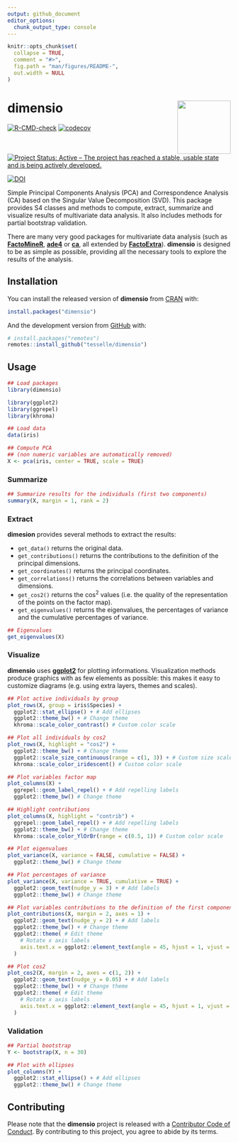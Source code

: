 ```yaml
---
output: github_document
editor_options: 
  chunk_output_type: console
---
```


<!-- README.md is generated from README.Rmd. Please edit that file -->

```r
knitr::opts_chunk$set(
  collapse = TRUE,
  comment = "#>",
  fig.path = "man/figures/README-",
  out.width = NULL
)
```

# dimensio <img width=120px src="man/figures/logo.png" align="right" />

<!-- badges: start -->
[![R-CMD-check](https://github.com/tesselle/dimensio/workflows/R-CMD-check/badge.svg)](https://github.com/tesselle/dimensio/actions)
[![codecov](https://codecov.io/gh/tesselle/dimensio/branch/master/graph/badge.svg)](https://codecov.io/gh/tesselle/dimensio)

[![Project Status: Active – The project has reached a stable, usable state and is being actively developed.](https://www.repostatus.org/badges/latest/active.svg)](https://www.repostatus.org/#active)

[![DOI](https://zenodo.org/badge/DOI/10.5281/zenodo.4478530.svg)](https://doi.org/10.5281/zenodo.4478530)
<!-- badges: end -->

Simple Principal Components Analysis (PCA) and Correspondence Analysis (CA) based on the Singular Value Decomposition (SVD). This package provides S4 classes and methods to compute, extract, summarize and visualize results of multivariate data analysis. It also includes methods for partial bootstrap validation.

There are many very good packages for multivariate data analysis (such as [**FactoMineR**](http://factominer.free.fr/), [**ade4**](https://pbil.univ-lyon1.fr/ade4/) or [**ca**](https://cran.r-project.org/package=ca), all extended by [**FactoExtra**](https://rpkgs.datanovia.com/factoextra)). **dimensio** is designed to be as simple as possible, providing all the necessary tools to explore the results of the analysis.

## Installation

You can install the released version of **dimensio** from [CRAN](https://CRAN.R-project.org) with:

```r
install.packages("dimensio")
```

And the development version from [GitHub](https://github.com/) with:

```r
# install.packages("remotes")
remotes::install_github("tesselle/dimensio")
```

## Usage

```r
## Load packages
library(dimensio)

library(ggplot2)
library(ggrepel)
library(khroma)
```

```r
## Load data
data(iris)

## Compute PCA
## (non numeric variables are automatically removed)
X <- pca(iris, center = TRUE, scale = TRUE)
```

### Summarize

```r
## Summarize results for the individuals (first two components)
summary(X, margin = 1, rank = 2)
```

### Extract

**dimesion** provides several methods to extract the results: 

* `get_data()` returns the original data.
* `get_contributions()` returns the contributions to the definition of the principal dimensions.
* `get_coordinates()` returns the principal coordinates.
* `get_correlations()` returns the correlations between variables and dimensions.
* `get_cos2()` returns the cos^2^ values (i.e. the quality of the representation of the points on the factor map).
* `get_eigenvalues()` returns the eigenvalues, the percentages of variance and the cumulative percentages of variance.

```r
## Eigenvalues
get_eigenvalues(X)
```

### Visualize

**dimensio** uses [**ggplot2**](https://github.com/tidyverse/ggplot2) for plotting informations. Visualization methods produce graphics with as few elements as possible: this makes it easy to customize diagrams (e.g. using extra layers, themes and scales).

```r
## Plot active individuals by group
plot_rows(X, group = iris$Species) +
  ggplot2::stat_ellipse() + # Add ellipses
  ggplot2::theme_bw() + # Change theme
  khroma::scale_color_contrast() # Custom color scale

## Plot all individuals by cos2
plot_rows(X, highlight = "cos2") +
  ggplot2::theme_bw() + # Change theme
  ggplot2::scale_size_continuous(range = c(1, 3)) + # Custom size scale
  khroma::scale_color_iridescent() # Custom color scale
```

```r
## Plot variables factor map
plot_columns(X) +
  ggrepel::geom_label_repel() + # Add repelling labels
  ggplot2::theme_bw() # Change theme

## Highlight contributions
plot_columns(X, highlight = "contrib") +
  ggrepel::geom_label_repel() + # Add repelling labels
  ggplot2::theme_bw() + # Change theme
  khroma::scale_color_YlOrBr(range = c(0.5, 1)) # Custom color scale
```

```r
## Plot eigenvalues
plot_variance(X, variance = FALSE, cumulative = FALSE) +
  ggplot2::theme_bw() # Change theme

## Plot percentages of variance
plot_variance(X, variance = TRUE, cumulative = TRUE) +
  ggplot2::geom_text(nudge_y = 3) + # Add labels
  ggplot2::theme_bw() # Change theme

## Plot variables contributions to the definition of the first component
plot_contributions(X, margin = 2, axes = 1) +
  ggplot2::geom_text(nudge_y = 2) + # Add labels
  ggplot2::theme_bw() + # Change theme
  ggplot2::theme( # Edit theme
    # Rotate x axis labels
    axis.text.x = ggplot2::element_text(angle = 45, hjust = 1, vjust = 1)
  )

## Plot cos2
plot_cos2(X, margin = 2, axes = c(1, 2)) +
  ggplot2::geom_text(nudge_y = 0.05) + # Add labels
  ggplot2::theme_bw() + # Change theme
  ggplot2::theme( # Edit theme
    # Rotate x axis labels
    axis.text.x = ggplot2::element_text(angle = 45, hjust = 1, vjust = 1)
  )
```

### Validation

```r
## Partial bootstrap
Y <- bootstrap(X, n = 30)

## Plot with ellipses
plot_columns(Y) +
  ggplot2::stat_ellipse() + # Add ellipses
  ggplot2::theme_bw() # Change theme
```

## Contributing
Please note that the **dimensio** project is released with a [Contributor Code of Conduct](https://github.com/tesselle/dimensio/blob/master/.github/CODE_OF_CONDUCT.md). By contributing to this project, you agree to abide by its terms.
